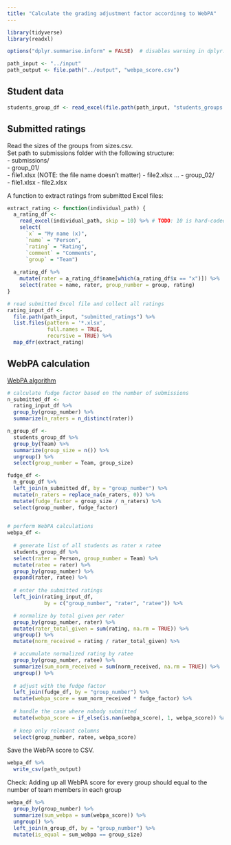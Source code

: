 ```yaml
---
title: "Calculate the grading adjustment factor accordinng to WebPA"
---
```


```r
library(tidyverse)
library(readxl)

options("dplyr.summarise.inform" = FALSE)  # disables warning in dplyr::summary() (experimental lifecycle)

```
```r
path_input <- "../input"
path_output <- file.path("../output", "webpa_score.csv")
```

## Student data

```r
students_group_df <- read_excel(file.path(path_input, "students_groups.xlsx"))
```

## Submitted ratings
Read the sizes of the groups from sizes.csv.  
Set path to submissions folder with the following structure:  
- submissions/  
  - group_01/  
    - file1.xlsx  (NOTE: the file name doesn't matter)
    - file2.xlsx
    ...
  - group_02/  
    - file1.xlsx
    - file2.xlsx


A function to extract ratings from submitted Excel files:
```r
extract_rating <- function(individual_path) {
  a_rating_df <- 
    read_excel(individual_path, skip = 10) %>% # TODO: 10 is hard-coded. Better determine it from the template
    select(
      `x` = "My name (x)",
      `name` = "Person",
      `rating` = "Rating",
      `comment` = "Comments",
      `group` = "Team")
  
  a_rating_df %>% 
    mutate(rater = a_rating_df$name[which(a_rating_df$x == "x")]) %>% 
    select(ratee = name, rater, group_number = group, rating)
}
```


```r
# read submitted Excel file and collect all ratings
rating_input_df <- 
  file.path(path_input, "submitted_ratings") %>% 
  list.files(pattern = '*.xlsx', 
             full.names = TRUE, 
             recursive = TRUE) %>% 
  map_dfr(extract_rating)
```

## WebPA calculation

[WebPA algorithm](http://webpaproject.lboro.ac.uk/academic-guidance/a-worked-example-of-the-scoring-algorithm/)
```r
# calculate fudge factor based on the number of submissions
n_submitted_df <- 
  rating_input_df %>% 
  group_by(group_number) %>% 
  summarize(n_raters = n_distinct(rater))

n_group_df <- 
  students_group_df %>% 
  group_by(Team) %>% 
  summarize(group_size = n()) %>% 
  ungroup() %>% 
  select(group_number = Team, group_size)

fudge_df <-
  n_group_df %>% 
  left_join(n_submitted_df, by = "group_number") %>% 
  mutate(n_raters = replace_na(n_raters, 0)) %>% 
  mutate(fudge_factor = group_size / n_raters) %>% 
  select(group_number, fudge_factor)
      

# perform WebPA calculations
webpa_df <- 
  
  # generate list of all students as rater x ratee
  students_group_df %>%
  select(rater = Person, group_number = Team) %>% 
  mutate(ratee = rater) %>% 
  group_by(group_number) %>% 
  expand(rater, ratee) %>% 
  
  # enter the submitted ratings
  left_join(rating_input_df, 
            by = c("group_number", "rater", "ratee")) %>% 

  # normalize by total given per rater
  group_by(group_number, rater) %>%
  mutate(rater_total_given = sum(rating, na.rm = TRUE)) %>%
  ungroup() %>%
  mutate(norm_received = rating / rater_total_given) %>% 

  # accumulate normalized rating by ratee
  group_by(group_number, ratee) %>% 
  summarize(sum_norm_received = sum(norm_received, na.rm = TRUE)) %>% 
  ungroup() %>% 
  
  # adjust with the fudge factor
  left_join(fudge_df, by = "group_number") %>% 
  mutate(webpa_score = sum_norm_received * fudge_factor) %>% 
  
  # handle the case where nobody submitted
  mutate(webpa_score = if_else(is.nan(webpa_score), 1, webpa_score)) %>% 
  
  # keep only relevant columns
  select(group_number, ratee, webpa_score)

```
Save the WebPA score to CSV.

```r
webpa_df %>% 
  write_csv(path_output)
```

Check: Adding up all WebPA score for every group should equal to the number of team members in each group
```r
webpa_df %>% 
  group_by(group_number) %>% 
  summarize(sum_webpa = sum(webpa_score)) %>% 
  ungroup() %>% 
  left_join(n_group_df, by = "group_number") %>% 
  mutate(is_equal = sum_webpa == group_size)
```

